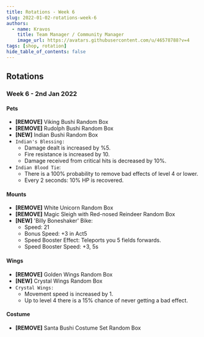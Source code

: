 ```yaml
---
title: Rotations - Week 6 
slug: 2022-01-02-rotations-week-6
authors:
  - name: Kravos
    title: Team Manager / Community Manager
    image_url: https://avatars.githubusercontent.com/u/46578788?v=4
tags: [shop, rotation]
hide_table_of_contents: false
---
```




## Rotations

### **Week 6** - **2nd Jan 2022**

#### Pets
- **[REMOVE]** Viking Bushi Random Box
- **[REMOVE]** Rudolph Bushi Random Box
- **[NEW]** Indian Bushi Random Box
- `Indian's Blessing:`
  - <BCard>Damage dealt is increased by %5.</BCard>
  - <BCard>Fire resistance is increased by 10.</BCard>
  - <BCard>Damage received from critical hits is decreased by 10%.</BCard>
- `Indian Blood Tie`:
  - <BCard>There is a 100% probability to remove bad effects of level 4 or lower.</BCard>
  - <BCard>Every 2 seconds: 10% HP is recovered.</BCard>

#### Mounts
- **[REMOVE]** White Unicorn Random Box
- **[REMOVE]** Magic Sleigh with Red-nosed Reindeer Random Box
- **[NEW]** 'Billy Boneshaker' Bike:
  - Speed: 21
  - Bonus Speed: +3 in Act5
  - Speed Booster Effect: <BCard>Teleports you 5 fields forwards.</BCard>
  - Speed Booster Speed: +3, 5s

#### Wings
- **[REMOVE]** Golden Wings Random Box
- **[NEW]** Crystal Wings Random Box
- `Crystal Wings:`
  - <BCard>Movement speed is increased by 1.</BCard>
  - <BCard>Up to level 4 there is a 15% chance of never getting a bad effect.</BCard>

#### Costume
- **[REMOVE]** Santa Bushi Costume Set Random Box